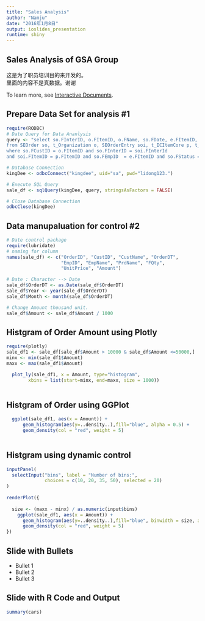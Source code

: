 ```yaml
---
title: "Sales Analysis"
author: "Namju"
date: "2016年1月8日"
output: ioslides_presentation
runtime: shiny
---
```


## Sales Analysis of GSA Group 

这是为了职员培训目的来开发的。<br>
里面的内容不是真数据。谢谢 <br>

To learn more, see [Interactive Documents](http://rmarkdown.rstudio.com/authoring_shiny.html).

## Prepare Data Set for analysis #1
```r
require(RODBC)
# Date Query for Data Ananlysis
query <- "select so.FInterID, o.FItemID, o.FName, so.FDate, e.FItemID, e.FName, p.Fname, soi.FQty, soi.FPrice, soi.FAmount 
from SEOrder so, t_Organization o, SEOrderEntry soi, t_ICItemCore p, t_Base_Emp e 
where so.FCustID = o.FItemID and so.FInterID = soi.FInterId 
and soi.FItemID = p.FItemID and so.FEmpID  = e.FItemID and so.FStatus = 3"

# Database Connection
kingDee <- odbcConnect("kingdee", uid="sa", pwd="lidong123.")

# Execute SQL Query
sale_df <- sqlQuery(kingDee, query, stringsAsFactors = FALSE)

# Close Database Connection
odbcClose(kingDee)

```

## Data manupaluation for control #2
```r

# Date control package
require(lubridate)
# naming for column
names(sale_df) <- c("OrderID", "CustID", "CustName", "OrderDT", 
                    "EmpID", "EmpName", "PrdName", "FQty", 
                    "UnitPrice", "Amount")

# Date : Character --> Date 
sale_df$OrderDT <- as.Date(sale_df$OrderDT)
sale_df$Year <- year(sale_df$OrderDT)
sale_df$Month <- month(sale_df$OrderDT)

# Change Amount thousand unit.
sale_df$Amount <- sale_df$Amount / 1000
```


## Histgram of Order Amount using Plotly


```r
require(plotly)
sale_df1 <- sale_df[sale_df$Amount > 10000 & sale_df$Amount <=50000,]
minx <- min(sale_df1$Amount)
maxx <- max(sale_df1$Amount)

  plot_ly(sale_df1, x = Amount, type="histogram",
        xbins = list(start=minx, end=maxx, size = 1000))
  
```

## Histgram of Order using GGPlot


```r

  
  ggplot(sale_df1, aes(x = Amount)) +
      geom_histogram(aes(y=..density..),fill="blue", alpha = 0.5) +
      geom_density(col = "red", weight = 5)
  
```


## Histgram using dynamic control

```r

inputPanel(
  selectInput("bins", label = "Number of bins:",
              choices = c(10, 20, 35, 50), selected = 20)
)
  
renderPlot({
  
  size <- (maxx - minx) / as.numeric(input$bins)  
    ggplot(sale_df1, aes(x = Amount)) +
      geom_histogram(aes(y=..density..),fill="blue", binwidth = size, alpha = 0.5) +
      geom_density(col = "red", weight = 5)  
})
```



## Slide with Bullets

- Bullet 1
- Bullet 2
- Bullet 3

## Slide with R Code and Output

```r
summary(cars)
```


